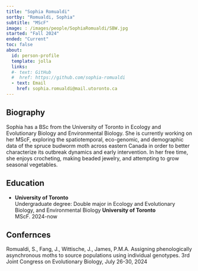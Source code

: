 ```yaml
---
title: "Sophia Romualdi"
sortby: "Romualdi, Sophia"
subtitle: "MScF"
image: : /images/people/SophiaRomualdi/SBW.jpg
started: "Fall 2024"
ended: "Current"
toc: false
about:
  id: person-profile
  template: jolla
  links:
  #- text: GitHub
  #  href: https://github.com/sophia-romualdi
  - text: Email
    href: sophia.romualdi@mail.utoronto.ca
---
```


::: {#person-profile}
:::
## Biography

Sophia has a BSc from the University of Toronto in Ecology and Evolutionary Biology and Environmental Biology. She is currently working on her MScF, exploring the spatiotemporal, eco-genomic, and demographic data of the spruce budworm moth across eastern Canada in order to better characterize its outbreak dynamics and early intervention. In her free time, she enjoys crocheting, making beaded jewelry, and attempting to grow seasonal vegetables.

## Education

-   **University of Toronto**<br /> Undergraduate degree: Double major in Ecology and Evolutionary Biology, and Environmental Biology 
 **University of Toronto**<br /> MScF. 2024-now

## Confernces 

Romualdi, S., Fang, J., Wittische, J., James, P.M.A. Assigning phenologically asynchronous moths to source populations using individual genotypes. 3rd Joint Congress on Evolutionary Biology, July 26-30, 2024
